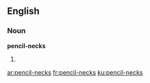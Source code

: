 ==English==

===Noun===
'''pencil-necks'''

# {{plural of|pencil-neck}}

[[ar:pencil-necks]]
[[fr:pencil-necks]]
[[ku:pencil-necks]]
